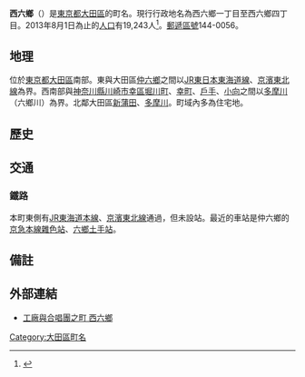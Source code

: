 {{Pathnav|日本|東京都|大田區|frame=1}}
{{Infobox Settlement
|official_name = 西六鄉
|native_name =
|settlement_type = [[町|町]]
|image_skyline =
|imagesize =
|image_caption =
|image_flag =
|image_seal =
| image_map =
| map_caption =
|subdivision_type = [[國家|國家]]
|subdivision_name = [[File:Flag_of_Japan.svg|border]] [[日本|日本]]
|subdivision_type1 = [[都道府縣|都道府縣]]
|subdivision_name1 = [[File:Flag_of_Tokyo_Prefecture.svg|25px]] [[東京都|東京都]]
|subdivision_type2 = [[東京都區部|特別區]]
|subdivision_name2 = [[File:Flag_of_Ota,_Tokyo.svg|25px]] [[大田區|大田區]]
|subdivision_type3 = [[地域|地域]]
|subdivision_name3 = [[蒲田區|蒲田地域]]
|established_title =
|established_date =
|government_type =
|leader_title =
|leader_name =
|area_magnitude =
|area_total_sq_mi =
|area_total_km2 =
|area_land_sq_mi =
|area_land_km2 =
|area_urban_sq_mi =
|area_urban_km2 =
|area_metro_km2 =
|area_metro_sq_mi =
|population_as_of= 2013年（平成25年）8月1日
|population_footnotes =
|population_total = 19243
|population_urban =
|population_metro =
|population_density_sq_mi =
|population_density_km2 =
| timezone = [[日本標準時間|JST]]
| utc_offset = +9
|timezone_DST =
|utc_offset_DST =
|latd=|latm=|lats=|latNS=
|longd=|longm=|longs=|longEW=
|elevation_footnotes=
|elevation_m =
|elevation_ft =
|postal_code_type = [[郵遞區號|郵遞區號]]
|postal_code = 144-0056
|area_code =
|website =
|footnotes =
}}
'''西六鄉'''（{{jpn|j=西六郷|hg=にしろくごう|rm=Nishi-rokugō|f=y}}）是[[東京都|東京都]][[大田區|大田區]]的町名。現行行政地名為西六鄉一丁目至西六鄉四丁目。2013年8月1日為止的[[人口|人口]]有19,243人<ref>{{Cite web |url=http://www.city.ota.tokyo.jp/kuseijoho/suuji/jinkou/setai_jinkou/oota_suji2508.html |title=大田区ホームページ：平成25年8月1日現在 |accessdate=2013-08-26 |archive-date=2014-02-18 |archive-url=https://web.archive.org/web/20140218230417/http://www.city.ota.tokyo.jp/kuseijoho/suuji/jinkou/setai_jinkou/oota_suji2508.html |dead-url=no }}</ref>。[[郵遞區號|郵遞區號]]144-0056。

== 地理 ==
位於[[東京都|東京都]][[大田區|大田區]]南部。東與大田區[[仲六鄉|仲六鄉]]之間以[[東日本旅客鐵道|JR東日本]][[東海道本線|東海道線]]、[[京濱東北線|京濱東北線]]為界。西南部與[[神奈川縣|神奈川縣]][[川崎市|川崎市]][[幸區|幸區]][[堀川町_(川崎市)|堀川町]]、[[幸町_(川崎市)|幸町]]、[[戶手|戶手]]、[[小向_(川崎市)|小向]]之間以[[多摩川|多摩川]]（六鄉川）為界。北鄰大田區[[新蒲田|新蒲田]]、[[多摩川|多摩川]]。町域內多為住宅地。

== 歷史 ==
{{来源请求|1937年（昭和12年）六鄉町、高畑町、町屋町、道塚町各一部分合併為西六鄉一～三丁目。1966年（昭和41年）實施住居表示，古川町一部分併入，為現在的'''西六鄉'''。
=== 地名由來 ===
位於六鄉地區的西部而得名。}}

== 交通 ==
=== 鐵路 ===
本町東側有[[東日本旅客鐵道|JR]][[東海道本線|東海道本線]]、[[京濱東北線|京濱東北線]]通過，但未設站。最近的車站是仲六鄉的[[京急本線|京急本線]][[雜色站|雜色站]]、[[六鄉土手站|六鄉土手站]]。

== 備註 ==
{{Reflist}}

== 外部連結 ==
* [http://tokyotansa.exblog.jp/i4/ 工廠與合唱團之町 西六鄉] {{Wayback|url=http://tokyotansa.exblog.jp/i4/ |date=20191130171228 }}

{{Commonscat|Rokugō}}
{{大田區的町名}}
{{DEFAULTSORT:Nishi-Rokugo}}
[[Category:大田區町名|Category:大田區町名]]